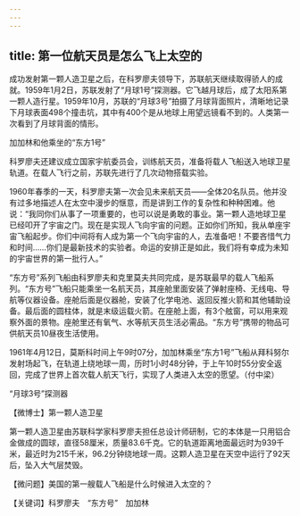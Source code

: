 ```yaml
---
---
---
```

title: 第一位航天员是怎么飞上太空的
---




成功发射第一颗人造卫星之后，在科罗廖夫领导下，苏联航天继续取得骄人的成就。1959年1月2日，苏联发射了“月球1号”探测器。它飞越月球后，成了太阳系第一颗人造行星。1959年10月，苏联的“月球3号”拍摄了月球背面照片，清晰地记录下月球表面498个撞击坑，其中有400个是从地球上用望远镜看不到的。人类第一次看到了月球背面的情形。

加加林和他乘坐的“东方1号”



科罗廖夫还建议成立国家宇航委员会，训练航天员，准备将载人飞船送入地球卫星轨道。在载人飞行之前，苏联先进行了几次动物搭载实验。

1960年春季的一天，科罗廖夫第一次会见未来航天员——全体20名队员。他并没有过多地描述人在太空中漫步的惬意，而是讲到工作的复杂性和种种困难。他说：“我同你们从事了一项重要的，也可以说是勇敢的事业。第一颗人造地球卫星已经叩开了宇宙之门。现在是实现人飞向宇宙的问题。正如你们所知，我从单座宇宙飞船起步。你们中间将有人成为第一个飞向宇宙的人，去准备吧！不要吝惜气力和时间……你们是最新技术的实验者。命运的安排正是如此，我们将有幸成为未知的宇宙世界的第一批行人。”

“东方号”系列飞船由科罗廖夫和克里莫夫共同完成，是苏联最早的载人飞船系列。“东方号”飞船只能乘坐一名航天员，其座舱里面安装了弹射座椅、无线电、导航等仪器设备。座舱后面是仪器舱，安装了化学电池、返回反推火箭和其他辅助设备。最后面的圆柱体，就是末级运载火箭。在座舱上面，有3个舷窗，可以用来观察外面的景物。座舱里还有氧气、水等航天员生活必需品。“东方号”携带的物品可供航天员10昼夜生活使用。

1961年4月12日，莫斯科时间上午9时07分，加加林乘坐“东方1号”飞船从拜科努尔发射场起飞，在轨道上绕地球一周，历时1小时48分钟，于上午10时55分安全返回，完成了世界上首次载人航天飞行，实现了人类进入太空的愿望。（付中梁）

“月球3号”探测器





【微博士】第一颗人造卫星

第一颗人造卫星由苏联科学家科罗廖夫担任总设计师研制，它的本体是一只用铝合金做成的圆球，直径58厘米，质量83.6千克。它的轨道距离地面最远时为939千米，最近时为215千米，96.2分钟绕地球一周。这颗人造卫星在天空中运行了92天后，坠入大气层焚毁。

【微问题】美国的第一艘载人飞船是什么时候进入太空的？

【关键词】科罗廖夫　“东方号”　加加林